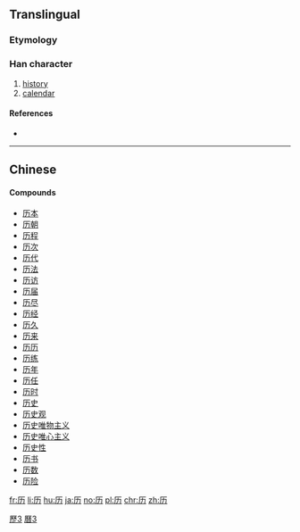 {{also|曆|歷|歴}}
==Translingual==
{{ja-forms|[[歴]]|历|[[歷]]}}
{{ja-forms|[[暦]]|历|[[曆]]}}

===Etymology===
{{Han simp|歷|a=曆}}

===Han character===
{{Han char|rn=27|rad=厂|as=02|sn=4|four=|canj=MKS,XMKS|ids=⿸厂力}}

# [[history]]
# [[calendar]]

====References====
* {{Han ref|kx=0160.181|hdz=10068.040|uh=5386|ud=21382}}

----

==Chinese==
{{zh-see|曆}}

====Compounds====
* [[历本]]
* [[历朝]]
* [[历程]]
* [[历次]]
* [[历代]]
* [[历法]]
* [[历访]]
* [[历届]]
* [[历尽]]
* [[历经]]
* [[历久]]
* [[历来]]
* [[历历]]
* [[历练]]
* [[历年]]
* [[历任]]
* [[历时]]
* [[历史]]
* [[历史观]]
* [[历史唯物主义]]
* [[历史唯心主义]]
* [[历史性]]
* [[历书]]
* [[历数]]
* [[历险]]

[[Category:CJKV characters simplified differently in Japan and China|歷3]]
[[Category:CJKV characters simplified differently in Japan and China|曆3]]

[[fr:历]]
[[li:历]]
[[hu:历]]
[[ja:历]]
[[no:历]]
[[pl:历]]
[[chr:历]]
[[zh:历]]